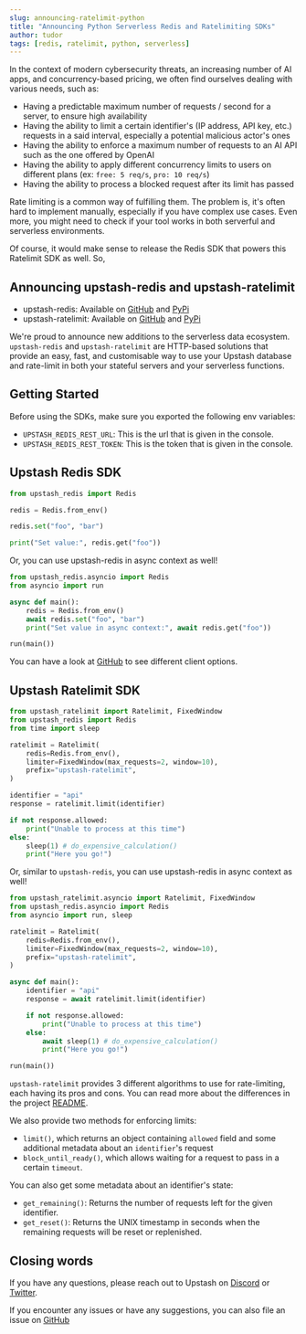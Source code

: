```yaml
---
slug: announcing-ratelimit-python
title: "Announcing Python Serverless Redis and Ratelimiting SDKs"
author: tudor
tags: [redis, ratelimit, python, serverless]
---
```


In the context of modern cybersecurity threats,  an increasing number of AI apps, and concurrency-based pricing, we often find ourselves dealing with various needs, such as:
- Having a predictable maximum number of requests / second for a server, to ensure high availability
- Having the ability to limit a certain identifier's (IP address, API key, etc.) requests in a said interval, especially a potential malicious actor's ones
- Having the ability to enforce a maximum number of requests to an AI API such as the one offered by OpenAI
- Having the ability to apply different concurrency limits to users on different plans (ex: `free: 5 req/s`, `pro: 10 req/s`)
- Having the ability to process a blocked request after its limit has passed

Rate limiting is a common way of fulfilling them. The problem is, it's often hard to implement manually, especially if you have complex use cases. Even more, you might need to check if your tool works in both serverful and serverless environments.

Of course, it would make sense to release the Redis SDK that powers this Ratelimit SDK as well. So,

## Announcing upstash-redis and upstash-ratelimit
- upstash-redis: Available on [GitHub](https://github.com/upstash/redis-python) and [PyPi](https://pypi.org/project/upstash-redis/)
- upstash-ratelimit: Available on [GitHub](https://github.com/upstash/ratelimit-python) and [PyPi](https://pypi.org/project/upstash-ratelimit/)

We're proud to announce new additions to the serverless data ecosystem. 
`upstash-redis` and `upstash-ratelimit` are HTTP-based solutions that provide an easy, fast, and customisable way to use your Upstash database and rate-limit in both your stateful servers and your serverless functions.


## Getting Started
Before using the SDKs, make sure you exported the following env variables:
- `UPSTASH_REDIS_REST_URL`: This is the url that is given in the console.
- `UPSTASH_REDIS_REST_TOKEN`: This is the token that is given in the console.


## Upstash Redis SDK

```python
from upstash_redis import Redis

redis = Redis.from_env()

redis.set("foo", "bar")

print("Set value:", redis.get("foo"))
```

Or, you can use upstash-redis in async context as well!

```python
from upstash_redis.asyncio import Redis
from asyncio import run

async def main():
    redis = Redis.from_env()
    await redis.set("foo", "bar")
    print("Set value in async context:", await redis.get("foo"))

run(main())
```

You can have a look at [GitHub](https://github.com/upstash/redis-python) to see different client options.

## Upstash Ratelimit SDK

```python
from upstash_ratelimit import Ratelimit, FixedWindow
from upstash_redis import Redis
from time import sleep

ratelimit = Ratelimit(
    redis=Redis.from_env(),
    limiter=FixedWindow(max_requests=2, window=10),
    prefix="upstash-ratelimit",
)

identifier = "api"
response = ratelimit.limit(identifier)

if not response.allowed:
    print("Unable to process at this time")
else:
    sleep(1) # do_expensive_calculation()
    print("Here you go!")
```

Or, similar to `upstash-redis`, you can use upstash-redis in async context as well!

```python
from upstash_ratelimit.asyncio import Ratelimit, FixedWindow
from upstash_redis.asyncio import Redis
from asyncio import run, sleep

ratelimit = Ratelimit(
    redis=Redis.from_env(),
    limiter=FixedWindow(max_requests=2, window=10),
    prefix="upstash-ratelimit",
)

async def main():
    identifier = "api"
    response = await ratelimit.limit(identifier)

    if not response.allowed:
        print("Unable to process at this time")
    else:
        await sleep(1) # do_expensive_calculation()
        print("Here you go!")

run(main())
```

`upstash-ratelimit` provides 3 different algorithms to use for rate-limiting, each having its pros and cons. You can read more about the differences in the project [README](https://github.com/upstash/ratelimit-python).

We also provide two methods for enforcing limits:
- `limit()`, which returns an object containing `allowed` field and some additional metadata about an `identifier`'s request
- `block_until_ready()`, which allows waiting for a request to pass in a certain `timeout`.

You can also get some metadata about an identifier's state:

- `get_remaining()`: Returns the number of requests left for the given identifier.
- `get_reset()`: Returns the UNIX timestamp in seconds when the remaining requests will be reset or replenished.

## Closing words
If you have any questions, please reach out to Upstash on [Discord](https://upstash.com/discord) or [Twitter](https://twitter.com/upstash). 

If you encounter any issues or have any suggestions, you can also file an issue on [GitHub](https://github.com/upstash/ratelimit-python)
